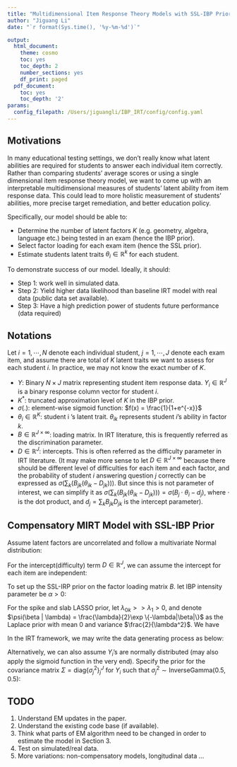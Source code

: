 ```yaml
---
title: "Multidimensional Item Response Theory Models with SSL-IBP Prior"
author: "Jiguang Li"
date: "`r format(Sys.time(), '%y-%m-%d')`"

output:
  html_document:
    theme: cosmo
    toc: yes
    toc_depth: 2
    number_sections: yes
    df_print: paged
  pdf_document:
    toc: yes
    toc_depth: '2'
params:
  config_filepath: /Users/jiguangli/IBP_IRT/config/config.yaml
---
```



## Motivations

In many educational testing settings, we don't really know what latent abilities are required for students to answer each individual item correctly. Rather than comparing students' average scores or using a single dimensional item response theory model, we want to come up with an interpretable multidimensional measures of students' latent ability from item response data. This could lead to more holistic measurement of students' abilities, more precise target remediation, and better education policy.

Specifically, our model should be able to:

- Determine the number of latent factors $K$ (e.g. geometry, algebra, language etc.) being tested in an exam (hence the IBP prior).
- Select factor loading for each exam item (hence the SSL prior). 
- Estimate students latent traits $\theta_i \in \mathbb R^{k}$ for each student.

To demonstrate success of our model. Ideally, it should:

- Step 1: work well in simulated data. 
- Step 2: Yield higher data likelihood than baseline IRT model with real data (public data set available).
- Step 3: Have a high prediction power of students future performance (data required)


## Notations

Let $i = 1, \cdots, N$ denote each individual student, $j= 1, \cdots, J$ denote each exam item, and assume there are total of $K$ latent traits we want to assess for each student $i$. In practice, we may not know the exact number of $K$.

- $Y$: Binary $N \times J$ matrix representing student item response data. $Y_i \in \mathbb R^J$ is a binary response column vector for student $i$.  
- $K^*$: truncated approximation level of $K$ in the IBP prior.
- $\sigma(.)$: element-wise sigmoid function: $f(x) = \frac{1}{1+e^{-x}}$ 
- $\theta_i \in \mathbb R^{K}$: student i 's latent trait. $\theta_{ik}$ represents student $i$'s ability in factor $k$.
- $B \in \mathbb R^{J \times \infty }$: loading matrix. In IRT literature, this is frequently referred as the discrimination parameter.
- $D \in \mathbb R^J$: intercepts. This is often referred as the difficulty parameter in IRT literature. (It may make more sense to let $D \in \mathbb R^{J\times \infty}$ because there should be different level of difficulties for each item and each factor, and the probability of student $i$ answering question $j$ correctly can be expressed as $\sigma(\sum_k (B_{jk}(\theta_{ik}- D_{jk})))$. But since this is not parameter of interest, we can simplify it as  $\sigma(\sum_k (B_{jk}(\theta_{ik}- D_{jk}))) = \sigma( B_j \cdot \theta_i - d_j)$, where $\cdot$ is the dot product, and $d_j = \sum_{k} B_{jk}D_{jk}$ is the intercept parameter).

## Compensatory MIRT Model with SSL-IBP Prior

Assume latent factors are uncorrelated and follow a multivariate Normal distribution:

\begin{equation}
\tag{3.1}
\theta_i \sim N(0, I_{K*})
\end{equation}

For the intercept(difficulty) term $D \in \mathbb R^{J}$, we can assume the intercept for each item are independent:
\begin{equation}
\tag{3.2}
D_j \stackrel{iid}{\sim} N(0,1)
\end{equation}

To set up the SSL-IRP prior on the factor loading matrix $B$. let IBP intensity parameter be $\alpha > 0$:

\begin{equation}
\tag{3.3}
\nu_l \stackrel{iid}{\sim} \text{Beta}(\alpha, 1) \\
c_k = \prod_{l=1}^{k} \nu_l \\
\gamma_{jk}| c_k \sim \text{Bernoulli}(c_k)
\end{equation}

For the spike and slab LASSO prior, let $\lambda_{0k} >> \lambda_1 >0$, and denote $\psi(\beta | \lambda) = \frac{\lambda}{2}\exp \{-\lambda|\beta|\}$ as the Laplace prior with mean $0$ and variance $\frac{2}{\lambda^2}$. We have 

\begin{equation}
\tag{3.4}
\pi(B_{jk} | \gamma_{jk}, \lambda_{0k}, \lambda_{1}) = (1-\gamma_{jk}) \psi(B_{jk} | \lambda_{0k}) + \gamma_{jl} \psi(B_{jk} | \lambda_1)
\end{equation}

In the IRT framework, we may write the data generating process as below:
\begin{equation}
\tag{3.5}
Y_{i,j} | B_j, \theta_i, D_j \sim \text{Bernoulli}(\sigma(B_j \cdot \theta_i - D_j)) \\
Y_i | B \sim \text{Bernoulli}(\sigma(B\theta_i - D))
\end{equation}

Alternatively, we can also assume $Y_i$'s are normally distributed (may also apply the sigmoid function in the very end). Specify the prior for the covariance matrix $\Sigma = \text{diag} \{\sigma_j^2\}_j^{J}$ for $Y_i$ such that $\sigma_j^2 \sim \text{InverseGamma}(0.5,0.5)$:
\begin{equation}
\tag{3.4}
 Y_i \sim N(B\theta_i-D, \Sigma)
\end{equation}


## TODO

1. Understand EM updates in the paper.
2. Understand the existing code base (if available).
3. Think what parts of EM algorithm need to be changed in order to estimate the model in Section 3.
4. Test on simulated/real data.
5. More variations: non-compensatory models, longitudinal data ... 












